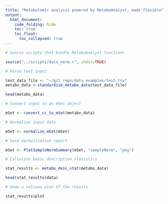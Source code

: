 ```yaml
---
title: "Metabolomic analysis powered by MetaboAnalyst, made flexible"
output: 
  html_document:
    code_folding: hide
    toc: true
    toc_float:
      toc_collapsed: true
---
```


```r
# Source scripts that bundle MetaboAnalyst functions

source("../scripts/data_norm.r", chdir=TRUE)
```

```r
# Parse test input

test_data_file <- "~/git_repo/data_examples/test.tsv"
metabo_data <-standardize_metabo_data(test_data_file)

head(metabo_data)
```

```r
# Convert input to an mSet object

mSet <- convert_cc_to_mSet(metabo_data)
```

```r
# Normalize input data

mSet <- normalize_mSet(mSet)
```

```r
# Save normalization report

mSet <- PlotSampleNormSummary(mSet, "sampleNorm", "png")
```

```r
# Calculate basic descriptive statistics

stat_results <- metabo_desc_stat(metabo_data)

head(stat_results$data)
```

```r
# Show a volcano plot of the results

stat_results$plot
```